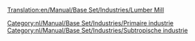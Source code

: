 [[Translation:en/Manual/Base Set/Industries/Lumber Mill]]

{{nl/Manual/Base Set/Industries/Industrieën|image=en/Manual/Base Set/Industries/Lumbermill.png
|name=Timmerhoutzagerij
|climates=[[nl/Manual/Klimaat#subtropisch|Subtropisch]].
|accepts=Niets
|produces=[[nl/Manual/Base Set/Cargos/Hout|Hout]]
|notes=Wordt niet gegenereerd op de kaart en zal niet worden gebouwd. Moet worden gesticht door de speler.<br> Moet ook worden gebouwd op [[en/Tree Type 4|boomtype 4]] (regenwoud), waar bomen worden geveld per vierkant in een bepaald gebied. Zodra alle bomen zijn omgehakt zal de productie zakken naar 0. Al gevolg daarvan moet er frequent bomen geplant worden om deze industrie aan de gang te houden.
}}

{{nl/Manual/Base Set/Industries/Navbox Industrieën}}
[[Category:nl/Manual/Base Set/Industries/Primaire industrie]]
[[Category:nl/Manual/Base Set/Industries/Subtropische industrie]]